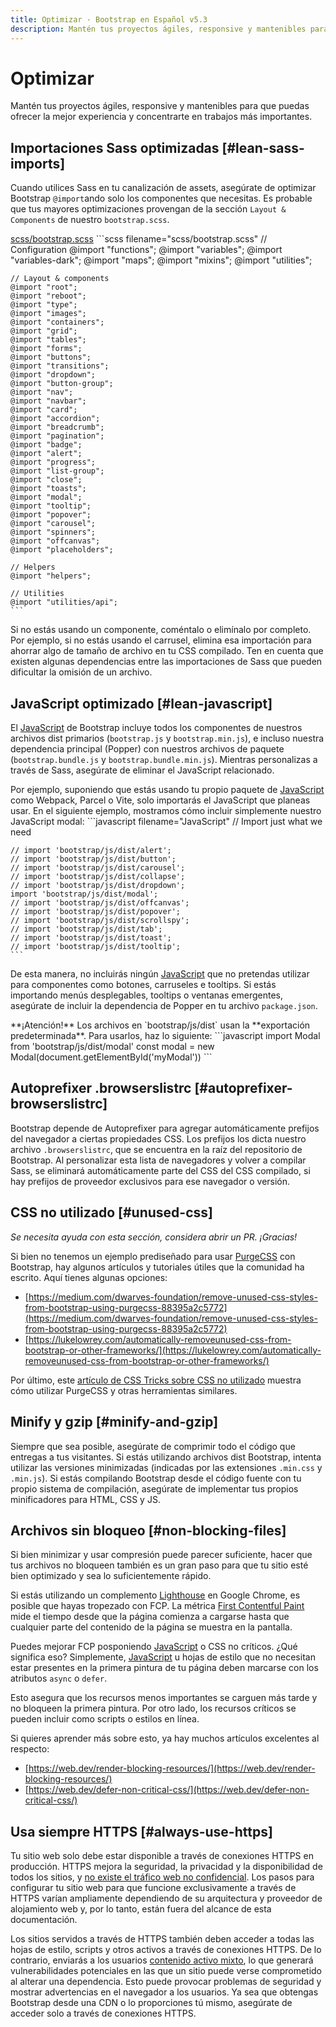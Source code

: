 ```yaml
---
title: Optimizar · Bootstrap en Español v5.3
description: Mantén tus proyectos ágiles, responsive y mantenibles para que puedas ofrecer la mejor experiencia y concentrarte en trabajos más importantes.
---
```


# Optimizar

Mantén tus proyectos ágiles, responsive y mantenibles para que puedas ofrecer la mejor experiencia y concentrarte en trabajos más importantes.

Importaciones Sass optimizadas [#lean-sass-imports]
----------------------------------------------------

Cuando utilices Sass en tu canalización de assets, asegúrate de optimizar Bootstrap `@import`ando solo los componentes que necesitas. Es probable que tus mayores optimizaciones provengan de la sección `Layout & Components` de nuestro `bootstrap.scss`.

[scss/bootstrap.scss](https://github.com/twbs/bootstrap/blob/v5.3.2/scss/bootstrap.scss)
    ```scss filename="scss/bootstrap.scss"
    // Configuration
    @import "functions";
    @import "variables";
    @import "variables-dark";
    @import "maps";
    @import "mixins";
    @import "utilities";
    
    // Layout & components
    @import "root";
    @import "reboot";
    @import "type";
    @import "images";
    @import "containers";
    @import "grid";
    @import "tables";
    @import "forms";
    @import "buttons";
    @import "transitions";
    @import "dropdown";
    @import "button-group";
    @import "nav";
    @import "navbar";
    @import "card";
    @import "accordion";
    @import "breadcrumb";
    @import "pagination";
    @import "badge";
    @import "alert";
    @import "progress";
    @import "list-group";
    @import "close";
    @import "toasts";
    @import "modal";
    @import "tooltip";
    @import "popover";
    @import "carousel";
    @import "spinners";
    @import "offcanvas";
    @import "placeholders";
    
    // Helpers
    @import "helpers";
    
    // Utilities
    @import "utilities/api";
    ```

Si no estás usando un componente, coméntalo o elimínalo por completo. Por ejemplo, si no estás usando el carrusel, elimina esa importación para ahorrar algo de tamaño de archivo en tu CSS compilado. Ten en cuenta que existen algunas dependencias entre las importaciones de Sass que pueden dificultar la omisión de un archivo.

JavaScript optimizado [#lean-javascript]
--------------------------------------------------------------------------

El [JavaScript](https://esdocu.dev/javascript) de Bootstrap incluye todos los componentes de nuestros archivos dist primarios (`bootstrap.js` y `bootstrap.min.js`), e incluso nuestra dependencia principal (Popper) con nuestros archivos de paquete (`bootstrap.bundle.js` y `bootstrap.bundle.min.js`). Mientras personalizas a través de Sass, asegúrate de eliminar el JavaScript relacionado.

Por ejemplo, suponiendo que estás usando tu propio paquete de [JavaScript](https://esdocu.dev/javascript) como Webpack, Parcel o Vite, solo importarás el JavaScript que planeas usar. En el siguiente ejemplo, mostramos cómo incluir simplemente nuestro JavaScript modal:
    ```javascript filename="JavaScript"
    // Import just what we need
    
    // import 'bootstrap/js/dist/alert';
    // import 'bootstrap/js/dist/button';
    // import 'bootstrap/js/dist/carousel';
    // import 'bootstrap/js/dist/collapse';
    // import 'bootstrap/js/dist/dropdown';
    import 'bootstrap/js/dist/modal';
    // import 'bootstrap/js/dist/offcanvas';
    // import 'bootstrap/js/dist/popover';
    // import 'bootstrap/js/dist/scrollspy';
    // import 'bootstrap/js/dist/tab';
    // import 'bootstrap/js/dist/toast';
    // import 'bootstrap/js/dist/tooltip';
    ```

De esta manera, no incluirás ningún [JavaScript](https://esdocu.dev/javascript) que no pretendas utilizar para componentes como botones, carruseles e tooltips. Si estás importando menús desplegables, tooltips o ventanas emergentes, asegúrate de incluir la dependencia de Popper en tu archivo `package.json`.

<Callout type="info" emoji="">
**¡Atención!** Los archivos en `bootstrap/js/dist` usan la **exportación predeterminada**. Para usarlos, haz lo siguiente:
    ```javascript
    import Modal from 'bootstrap/js/dist/modal'
    const modal = new Modal(document.getElementById('myModal'))
    ```
</Callout>

Autoprefixer .browserslistrc [#autoprefixer-browserslistrc]
------------------------------------------------------------

Bootstrap depende de Autoprefixer para agregar automáticamente prefijos del navegador a ciertas propiedades CSS. Los prefijos los dicta nuestro archivo `.browserslistrc`, que se encuentra en la raíz del repositorio de Bootstrap. Al personalizar esta lista de navegadores y volver a compilar Sass, se eliminará automáticamente parte del CSS del CSS compilado, si hay prefijos de proveedor exclusivos para ese navegador o versión.

CSS no utilizado [#unused-css]
-------------------------------

_Se necesita ayuda con esta sección, considera abrir un PR. ¡Gracias!_

Si bien no tenemos un ejemplo prediseñado para usar [PurgeCSS](https://github.com/FullHuman/purgecss) con Bootstrap, hay algunos artículos y tutoriales útiles que la comunidad ha escrito. Aquí tienes algunas opciones:

* [https://medium.com/dwarves-foundation/remove-unused-css-styles-from-bootstrap-using-purgecss-88395a2c5772](https://medium.com/dwarves-foundation/remove-unused-css-styles-from-bootstrap-using-purgecss-88395a2c5772)
* [https://lukelowrey.com/automatically-removeunused-css-from-bootstrap-or-other-frameworks/](https://lukelowrey.com/automatically-removeunused-css-from-bootstrap-or-other-frameworks/)

Por último, este [artículo de CSS Tricks sobre CSS no utilizado](https://css-tricks.com/how-do-you-remove-unused-css-from-a-site/) muestra cómo utilizar PurgeCSS y otras herramientas similares.

Minify y gzip [#minify-and-gzip]
---------------------------------

Siempre que sea posible, asegúrate de comprimir todo el código que entregas a tus visitantes. Si estás utilizando archivos dist Bootstrap, intenta utilizar las versiones minimizadas (indicadas por las extensiones `.min.css` y `.min.js`). Si estás compilando Bootstrap desde el código fuente con tu propio sistema de compilación, asegúrate de implementar tus propios minificadores para HTML, CSS y JS.

Archivos sin bloqueo [#non-blocking-files]
-------------------------------------------

Si bien minimizar y usar compresión puede parecer suficiente, hacer que tus archivos no bloqueen también es un gran paso para que tu sitio esté bien optimizado y sea lo suficientemente rápido.

Si estás utilizando un complemento [Lighthouse](https://developer.chrome.com/docs/lighthouse/overview/) en Google Chrome, es posible que hayas tropezado con FCP. La métrica [First Contentful Paint](https://web.dev/fcp/) mide el tiempo desde que la página comienza a cargarse hasta que cualquier parte del contenido de la página se muestra en la pantalla.

Puedes mejorar FCP posponiendo [JavaScript](https://esdocu.dev/javascript) o CSS no críticos. ¿Qué significa eso? Simplemente, [JavaScript](https://esdocu.dev/javascript) u hojas de estilo que no necesitan estar presentes en la primera pintura de tu página deben marcarse con los atributos `async` o `defer`.

Esto asegura que los recursos menos importantes se carguen más tarde y no bloqueen la primera pintura. Por otro lado, los recursos críticos se pueden incluir como scripts o estilos en línea.

Si quieres aprender más sobre esto, ya hay muchos artículos excelentes al respecto:

* [https://web.dev/render-blocking-resources/](https://web.dev/render-blocking-resources/)
* [https://web.dev/defer-non-critical-css/](https://web.dev/defer-non-critical-css/)

Usa siempre HTTPS [#always-use-https]
--------------------------------------

Tu sitio web solo debe estar disponible a través de conexiones HTTPS en producción. HTTPS mejora la seguridad, la privacidad y la disponibilidad de todos los sitios, y [no existe el tráfico web no confidencial](https://https.cio.gov/everything/). Los pasos para configurar tu sitio web para que funcione exclusivamente a través de HTTPS varían ampliamente dependiendo de su arquitectura y proveedor de alojamiento web y, por lo tanto, están fuera del alcance de esta documentación.

Los sitios servidos a través de HTTPS también deben acceder a todas las hojas de estilo, scripts y otros activos a través de conexiones HTTPS. De lo contrario, enviarás a los usuarios [contenido activo mixto](https://developer.mozilla.org/en-US/docs/Web/Security/Mixed_content), lo que generará vulnerabilidades potenciales en las que un sitio puede verse comprometido al alterar una dependencia. Esto puede provocar problemas de seguridad y mostrar advertencias en el navegador a los usuarios. Ya sea que obtengas Bootstrap desde una CDN o lo proporciones tú mismo, asegúrate de acceder solo a través de conexiones HTTPS.
